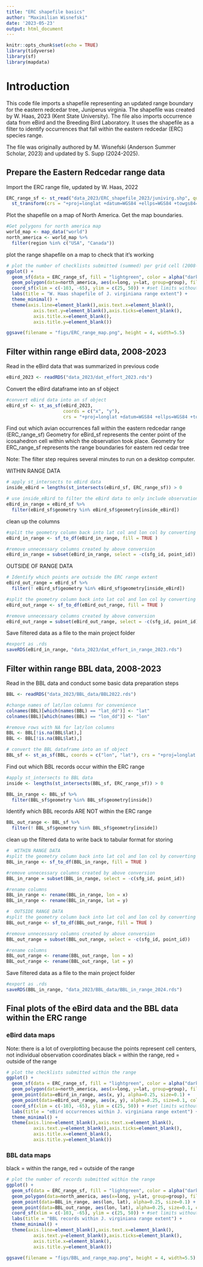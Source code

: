 ```yaml
---
title: "ERC shapefile basics"
author: "Maximilian Wisnefski"
date: '2023-05-23'
output: html_document
---
```


```r
knitr::opts_chunk$set(echo = TRUE)
library(tidyverse)
library(sf)
library(mapdata)
```

# Introduction
This code file imports a shapefile representing an updated range boundary for the eastern redcedar tree, Juniperus virginia. The shapefile was created by W. Haas, 2023 (Kent State University).
The file also imports occurrence data from eBird and the Breeding Bird Laboratory. 
It uses the shapefile as a filter to identify occurrences that fall within the eastern redcedar (ERC) species range.

The file was originally authored by M. Wisnefski (Anderson Summer Scholar, 2023) and updated by S. Supp (2024-2025).


## Prepare the Eastern Redcedar range data

Import the ERC range file, updated by W. Haas, 2022
```r
ERC_range_sf <- st_read("data_2023/ERC_shapefile_2023/junivirg.shp", quiet = TRUE) %>%
  st_transform(crs = "+proj=longlat +datum=WGS84 +ellps=WGS84 +towgs84=0,0,0")
```

Plot the shapefile on a map of North America.
Get the map boundaries.
```r
#Get polygons for north america map
world_map <- map_data("world")
north_america <- world_map %>%
  filter(region %in% c("USA", "Canada"))
```

plot the range shapefile on a map to check that it's working
```r
# plot the number of checklists submitted (summed) per grid cell (2008-2023)
ggplot() + 
  geom_sf(data = ERC_range_sf, fill = "lightgreen", color = alpha("darkgreen")) +
  geom_polygon(data=north_america, aes(x=long, y=lat, group=group), fill=NA, color="black") +
  coord_sf(xlim = c(-103, -65), ylim = c(25, 50)) + #set limits without distorting boundaries
  labs(title = "W. Haas shapefile of J. virginiana range extent") +
  theme_minimal() + 
  theme(axis.line=element_blank(),axis.text.x=element_blank(),
          axis.text.y=element_blank(),axis.ticks=element_blank(),
          axis.title.x=element_blank(),
          axis.title.y=element_blank())

ggsave(filename = "figs/ERC_range_map.png", height = 4, width=5.5)
```


## Filter within range eBird data, 2008-2023

Read in the eBird data that was summarized in previous code
```r
eBird_2023 <- readRDS("data_2023/dat_effort_2023.rds")
```

Convert the eBird dataframe into an sf object
```r
#convert eBird data into an sf object 
eBird_sf <- st_as_sf(eBird_2023, 
                     coords = c("x", "y"), 
                     crs = "+proj=longlat +datum=WGS84 +ellps=WGS84 +towgs84=0,0,0")
```

Find out which avian occurrences fall within the eastern redcedar range (ERC_range_sf)
Geometry for eBird_sf represents the center point of the icosahedron cell within which the observation took place.
Geometry for ERC_range_sf represents the range boundaries for eastern red cedar tree

Note: The filter step requires several minutes to run on a desktop computer.

WITHIN RANGE DATA
```r
# apply st_intersects to eBird data
inside_eBird = lengths(st_intersects(eBird_sf, ERC_range_sf)) > 0

# use inside_eBird to filter the eBird data to only include observations within ERC range extent
eBird_in_range = eBird_sf %>%
  filter(eBird_sf$geometry %in% eBird_sf$geometry[inside_eBird])
```

clean up the columns
```r
#split the geometry column back into lat col and lon col by converting sf object back to df
eBird_in_range <- sf_to_df(eBird_in_range, fill = TRUE )

#remove unnecessary columns created by above conversion
eBird_in_range = subset(eBird_in_range, select = -c(sfg_id, point_id))
```

OUTSIDE OF RANGE DATA
```r
# Identify which points are outside the ERC range extent
eBird_out_range = eBird_sf %>%
  filter(! eBird_sf$geometry %in% eBird_sf$geometry[inside_eBird])

#split the geometry column back into lat col and lon col by converting sf object back to df
eBird_out_range <- sf_to_df(eBird_out_range, fill = TRUE )

#remove unnecessary columns created by above conversion
eBird_out_range = subset(eBird_out_range, select = -c(sfg_id, point_id))
```

Save filtered data as a file to the main project folder
```r
#export as .rds
saveRDS(eBird_in_range, "data_2023/dat_effort_in_range_2023.rds")
```



## Filter within range BBL data, 2008-2023
Read in the BBL data and conduct some basic data preparation steps
```r
BBL <- readRDS("data_2023/BBL_data/BBL2022.rds")

#change names of lat/lon columns for convenience
colnames(BBL)[which(names(BBL) == "lat_dd")] <- "lat"
colnames(BBL)[which(names(BBL) == "lon_dd")] <- "lon"

#remove rows with NA for lat/lon columns
BBL <- BBL[!is.na(BBL$lat),]
BBL <- BBL[!is.na(BBL$lat),]

# convert the BBL dataframe into an sf object
BBL_sf <- st_as_sf(BBL, coords = c("lon", "lat"), crs = "+proj=longlat +datum=WGS84 +ellps=WGS84 +towgs84=0,0,0")
```

Find out which BBL records occur within the ERC range
```r
#apply st_intersects to BBL data
inside <- lengths(st_intersects(BBL_sf, ERC_range_sf)) > 0

BBL_in_range <- BBL_sf %>%
  filter(BBL_sf$geometry %in% BBL_sf$geometry[inside])
```

Identify which BBL records ARE NOT within the ERC range
```r
BBL_out_range <- BBL_sf %>%
  filter(! BBL_sf$geometry %in% BBL_sf$geometry[inside])
```

clean up the filtered data to write back to tabular format for storing
```r
#  WITHIN RANGE DATA
#split the geometry column back into lat col and lon col by converting sf object back to df
BBL_in_range <- sf_to_df(BBL_in_range, fill = TRUE )

#remove unnecessary columns created by above conversion
BBL_in_range = subset(BBL_in_range, select = -c(sfg_id, point_id))

#rename columns
BBL_in_range <- rename(BBL_in_range, lon = x)
BBL_in_range <- rename(BBL_in_range, lat = y)
```

```r
#  OUTSIDE RANGE DATA
#split the geometry column back into lat col and lon col by converting sf object back to df
BBL_out_range <- sf_to_df(BBL_out_range, fill = TRUE )

#remove unnecessary columns created by above conversion
BBL_out_range = subset(BBL_out_range, select = -c(sfg_id, point_id))

#rename columns
BBL_out_range <- rename(BBL_out_range, lon = x)
BBL_out_range <- rename(BBL_out_range, lat = y)
```

Save filtered data as a file to the main project folder
```r
#export as .rds
saveRDS(BBL_in_range, "data_2023/BBL_data/BBL_in_range_2024.rds")
```

## Final plots of the eBird data and the BBL data within the ERC range

### eBird data maps 
Note: there is a lot of overplotting because the points represent cell centers, not individual observation coordinates
black = within the range, red = outside of the range
```r
# plot the checklists submitted within the range
ggplot() + 
  geom_sf(data = ERC_range_sf, fill = "lightgreen", color = alpha("darkgreen")) +
  geom_polygon(data=north_america, aes(x=long, y=lat, group=group), fill=NA, color="black") +
  geom_point(data=eBird_in_range, aes(x, y), alpha=0.25, size=0.1) +
  geom_point(data=eBird_out_range, aes(x, y), alpha=0.25, size=0.1, col="indianred")
  coord_sf(xlim = c(-103, -65), ylim = c(25, 50)) + #set limits without distorting boundaries
  labs(title = "eBird occurrences within J. virginiana range extent") +
  theme_minimal() + 
  theme(axis.line=element_blank(),axis.text.x=element_blank(),
          axis.text.y=element_blank(),axis.ticks=element_blank(),
          axis.title.x=element_blank(),
          axis.title.y=element_blank())
```

### BBL data maps
black = within the range, red = outside of the range
```r
# plot the number of records submitted within the range
ggplot() + 
  geom_sf(data = ERC_range_sf, fill = "lightgreen", color = alpha("darkgreen")) +
  geom_polygon(data=north_america, aes(x=long, y=lat, group=group), fill=NA, color="black") +
  geom_point(data=BBL_in_range, aes(lon, lat), alpha=0.25, size=0.1) +
  geom_point(data=BBL_out_range, aes(lon, lat), alpha=0.25, size=0.1, col="indianred") +
  coord_sf(xlim = c(-103, -65), ylim = c(25, 50)) + #set limits without distorting boundaries
  labs(title = "BBL records within J. virginiana range extent") +
  theme_minimal() + 
  theme(axis.line=element_blank(),axis.text.x=element_blank(),
          axis.text.y=element_blank(),axis.ticks=element_blank(),
          axis.title.x=element_blank(),
          axis.title.y=element_blank())

ggsave(filename = "figs/BBL_and_range_map.png", height = 4, width=5.5)

```
